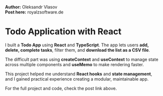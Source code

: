 
<Cover
  src="/projects/react.png"
  alt="RoyalZSoftware Blog"
  caption="React hooks, createContext, useContext, useMemo"
/>

**Author:** Oleksandr Vlasov  
**Post here:** <Link href="https://royalzsoftware.de/blog/react-hooks-createcontext-usecontext-usememo" target="_blank" rel="noopener noreferrer">royalzsoftware.de</Link>

# Todo Application with React

I built a **Todo App** using **React** and **TypeScript**. The app lets users **add, delete, complete tasks**, filter them, and **download the list as a CSV file**.  

The difficult part was using **createContext** and **useContext** to manage state across multiple components and **useMemo** to make rendering faster.  

This project helped me understand **React hooks** and **state management**, and I gained practical experience creating a modular, maintainable app.  

For the full project and code, check the post link above.
